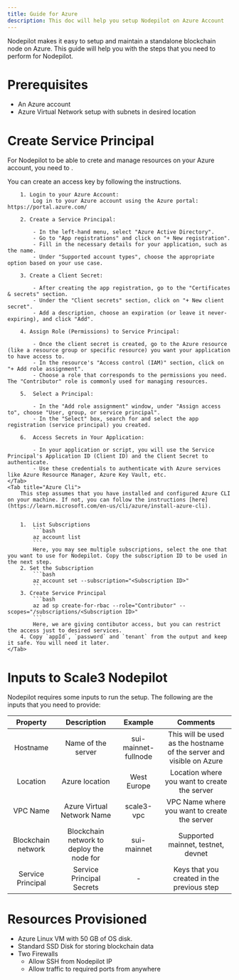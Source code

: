 ```yaml
---
title: Guide for Azure
description: This doc will help you setup Nodepilot on Azure Account
---
```


Nodepilot makes it easy to setup and maintain a standalone blockchain node on Azure. This guide will help you with the steps that you need to perform for Nodepilot.

# Prerequisites

- An Azure account
- Azure Virtual Network setup with subnets in desired location

# Create Service Principal

For Nodepilot to be able to crete and manage resources on your Azure account, you need to .

You can create an access key by following the instructions.

<Tabs>
    <Tab title="Azure Console">

        1. Login to your Azure Account:
            Log in to your Azure account using the Azure portal: https://portal.azure.com/

        2. Create a Service Principal:

            - In the left-hand menu, select "Azure Active Directory".
            - Go to "App registrations" and click on "+ New registration".
            - Fill in the necessary details for your application, such as the name.
            - Under "Supported account types", choose the appropriate option based on your use case.

        3. Create a Client Secret:

            - After creating the app registration, go to the "Certificates & secrets" section.
            - Under the "Client secrets" section, click on "+ New client secret".
            - Add a description, choose an expiration (or leave it never-expiring), and click "Add".

        4. Assign Role (Permissions) to Service Principal:

            - Once the client secret is created, go to the Azure resource (like a resource group or specific resource) you want your application to have access to.
            - In the resource's "Access control (IAM)" section, click on "+ Add role assignment".
            - Choose a role that corresponds to the permissions you need. The "Contributor" role is commonly used for managing resources.

        5.  Select a Principal:

            - In the "Add role assignment" window, under "Assign access to", choose "User, group, or service principal".
            - In the "Select" box, search for and select the app registration (service principal) you created.

        6.  Access Secrets in Your Application:

            - In your application or script, you will use the Service Principal's Application ID (Client ID) and the Client Secret to authenticate.
            - Use these credentials to authenticate with Azure services like Azure Resource Manager, Azure Key Vault, etc.
    </Tab>
    <Tab title="Azure Cli">
        This step assumes that you have installed and configured Azure CLI on your machine. If not, you can follow the instructions [here](https://learn.microsoft.com/en-us/cli/azure/install-azure-cli).


        1.  List Subscriptions
            ```bash
            az account list
            ```
            Here, you may see multiple subscriptions, select the one that you want to use for Nodepilot. Copy the subscription ID to be used in the next step.
        2. Set the Subscription
            ```bash
            az account set --subscription="<Subscription ID>"
            ```
        3. Create Service Principal
            ```bash
            az ad sp create-for-rbac --role="Contributor" --scopes="/subscriptions/<Subscription ID>"
            ```
            Here, we are giving contibutor access, but you can restrict the access just to desired services.
        4. Copy `appId`, `password` and `tenant` from the output and keep it safe. You will need it later.
    </Tab>

</Tabs>

# Inputs to Scale3 Nodepilot

Nodepilot requires some inputs to run the setup. The following are the inputs that you need to provide:

|      Property      |                Description                |       Example        |                               Comments                               |
| :----------------: | :---------------------------------------: | :------------------: | :------------------------------------------------------------------: |
|      Hostname      |            Name of the server             | sui-mainnet-fullnode | This will be used as the hostname of the server and visible on Azure |
|      Location      |              Azure location               |     West Europe      |             Location where you want to create the server             |
|      VPC Name      |        Azure Virtual Network Name         |      scale3-vpc      |             VPC Name where you want to create the server             |
| Blockchain network | Blockchain network to deploy the node for |     sui-mainnet      |                  Supported mainnet, testnet, devnet                  |
| Service Principal  |         Service Principal Secrets         |          -           |              Keys that you created in the previous step              |

# Resources Provisioned

- Azure Linux VM with 50 GB of OS disk.
- Standard SSD Disk for storing blockchain data
- Two Firewalls
  - Allow SSH from Nodepilot IP
  - Allow traffic to required ports from anywhere
